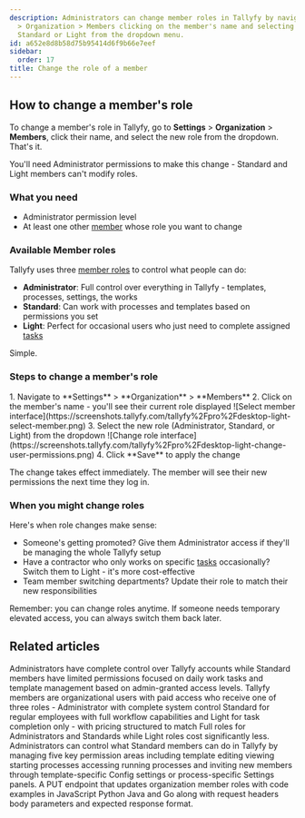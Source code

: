 ```yaml
---
description: Administrators can change member roles in Tallyfy by navigating to Settings
  > Organization > Members clicking on the member's name and selecting Administrator
  Standard or Light from the dropdown menu.
id: a652e8d8b58d75b95414d6f9b66e7eef
sidebar:
  order: 17
title: Change the role of a member
---
```



## How to change a member's role

To change a member's role in Tallyfy, go to **Settings** > **Organization** > **Members**, click their name, and select the new role from the dropdown. That's it.

You'll need Administrator permissions to make this change - Standard and Light members can't modify roles.

### What you need
- Administrator permission level
- At least one other [member](/products/pro/documenting/members/) whose role you want to change

### Available Member roles

Tallyfy uses three [member roles](/products/pro/documenting/members/) to control what people can do:

- **Administrator**: Full control over everything in Tallyfy - templates, processes, settings, the works
- **Standard**: Can work with processes and templates based on permissions you set
- **Light**: Perfect for occasional users who just need to complete assigned [tasks](/products/pro/tracking-and-tasks/tasks/)

Simple.

### Steps to change a member's role

<Steps>
1. Navigate to **Settings** > **Organization** > **Members**
2. Click on the member's name - you'll see their current role displayed
   ![Select member interface](https://screenshots.tallyfy.com/tallyfy%2Fpro%2Fdesktop-light-select-member.png)
3. Select the new role (Administrator, Standard, or Light) from the dropdown
   ![Change role interface](https://screenshots.tallyfy.com/tallyfy%2Fpro%2Fdesktop-light-change-user-permissions.png)
4. Click **Save** to apply the change
</Steps>

The change takes effect immediately. The member will see their new permissions the next time they log in.

### When you might change roles

Here's when role changes make sense:

- Someone's getting promoted? Give them Administrator access if they'll be managing the whole Tallyfy setup
- Have a contractor who only works on specific [tasks](/products/pro/tracking-and-tasks/tasks/) occasionally? Switch them to Light - it's more cost-effective
- Team member switching departments? Update their role to match their new responsibilities

Remember: you can change roles anytime. If someone needs temporary elevated access, you can always switch them back later.


## Related articles
<CardGrid>
<LinkTitleCard header="<b>Members > Standard and Admin members</b>" href="/products/pro/documenting/members/standard-admin-members/" > Administrators have complete control over Tallyfy accounts while Standard members have limited permissions focused on daily work tasks and template management based on admin-granted access levels. </LinkTitleCard>
<LinkTitleCard header="<b>Documenting > Members</b>" href="/products/pro/documenting/members/" > Tallyfy members are organizational users with paid access who receive one of three roles - Administrator with complete system control Standard for regular employees with full workflow capabilities and Light for task completion only - with pricing structured to match Full roles for Administrators and Standards while Light roles cost significantly less. </LinkTitleCard>
<LinkTitleCard header="<b>Members > Manage member permissions</b>" href="/products/pro/documenting/members/how-do-i-manage-member-permissions-in-tallyfy/" > Administrators can control what Standard members can do in Tallyfy by managing five key permission areas including template editing viewing starting processes accessing running processes and inviting new members through template-specific Config settings or process-specific Settings panels. </LinkTitleCard>
<LinkTitleCard header="<b>Members > Update member role</b>" href="/products/pro/integrations/open-api/code-samples/members/update-member-role/" > A PUT endpoint that updates organization member roles with code examples in JavaScript Python Java and Go along with request headers body parameters and expected response format. </LinkTitleCard>
</CardGrid>